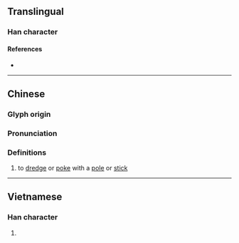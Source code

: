 {{character info}}
==Translingual==

===Han character===
{{Han char|rn=64|rad=手|as=06|sn=9|four=57020|canj=QBMR|ids=⿰扌同}}

====References====
* {{Han ref|kx=0430.140|dkj=12052|dj=0780.070|hdz=31869.040|uh=630F|ud=25359|bh=CEDC|bd=52956}}

----

==Chinese==
{{zh-forms}}

===Glyph origin===
{{Han etym}}

===Pronunciation===
{{zh-pron
|m=dòng
|c=dung6, tung2
|mc=y
|oc=y
|cat=
}}

===Definitions===
{{head|zh|Han character}}

# {{lb|zh|Cantonese}} to [[dredge]] or [[poke]] with a [[pole]] or [[stick]]

----

==Vietnamese==

===Han character===
{{vi-hantu|rùng|rs=手06}}

# {{rfdef|vi|sort=手06}}